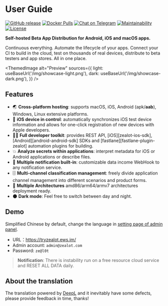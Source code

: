 
# User Guide

[![GitHub release](https://img.shields.io/github/v/release/tryzealot/zealot?include_prereleases)](https://github.com/tryzealot/zealot/releases)
[![Docker Pulls](https://img.shields.io/docker/pulls/tryzealot/zealot.svg)](https://hub.docker.com/r/tryzealot/zealot/)
[![Chat on Telegram](https://img.shields.io/badge/chat-on%20telegram-important.svg)](https://img.shields.io/badge/chat-on%20telegram-important.svg)
[![Maintainability](https://codeclimate.com/github/tryzealot/zealot/badges/gpa.svg)](https://codeclimate.com/github/tryzealot/zealot)
[![License](https://img.shields.io/github/license/tryzealot/zealot)](https://github.com/tryzealot/zealot/blob/develop/LICENSE)

**Self-hosted Beta App Distribution for Android, iOS and macOS apps.**

Continuous everything. Automate the lifecycle of your apps. Connect your CI to build in the cloud, test on thousands of real devices, distribute to beta testers and app stores. All in one place.

<ThemedImage
  alt="Preview"
  sources={{
    light: useBaseUrl('/img/showcase-light.png'),
    dark: useBaseUrl('/img/showcase-dark.png'),
  }}
/>

## Features

- 🌏 **Cross-platform hosting**: supports macOS, iOS, Android (apk/**aab**), Windows, Linux extensive platforms.
- 📱 **iOS device in control**: automatically synchronizes iOS test device information and allows for one-click registration of new devices with Apple developers.
- 🧑‍💻 **Full developer toolkit**: provides REST API, [iOS][zealot-ios-sdk], [Android][android-android-sdk] SDKs and [fastlane][fastlane-plugin-zealot] automation plugins for building.
- 💥 **Analyze secrets within applications**: interpret metadata for iOS or Android applications or describe files.
- 🚨 **Multiple notification built-in**: customizable data income WebHook to any notification service.
- 🗄 **Multi-channel classification management**: freely divide application channel management into different scenarios and product forms.
- 🎳 **Multiple Architectures** amd86/arm64/armv7 architectures deployment ready.
- 🌑 **Dark mode**: Feel free to switch between day and night.

## Demo

Simplified Chinese by default, change the language in [setting page of admin panel](/docs/user-guide/administrator/project-settings).

- URL：https://tryzealot.ews.im/
- Admin account: `admin@zealot.com`
- Password: `ze@l0t`

> **Notification**: There is instability run on a free resource cloud service and RESET ALL DATA daily.

## About the translation

The translation powered by [DeepL](https://www.deepl.com/translator) and it inevitably have some defects, please provide feedback in time, thanks!
